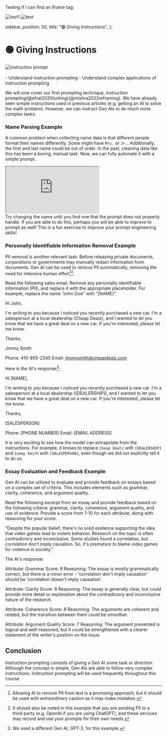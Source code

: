 Testing if I can find an iframe tag:

<Image src="test1"   alt="test1" />
<Image src="test2" alt="test" />

  sidebar_position: 50,
  title: "🟢 Giving Instructions",
};

# 🟢 Giving Instructions

<div style={{ textAlign: "center" }}>
  <Image
    src={"/docs/assets/basics/instruction_prompt.svg"}
    width={1070}
    height={404}
    style={{
      width: "100%",
      height: "300px",
      verticalAlign: "top",
      margin: "auto",
    }}
    alt="instruction prompt" />
</div>
<br />

<Takeaways>
  - Understand instruction prompting 
  - Understand complex applications of instruction prompting
</Takeaways>

We will now cover our first prompting technique, _instruction prompting_(@efrat2020turking)(@mishra2022reframing). We have already seen simple instructions used in previous articles (e.g. getting an AI to solve the math problem). However,
we can instruct Gen AIs to do much more complex tasks.

### Name Parsing Example

A common problem when collecting name data is that different people format their names differently. Some might have `Mrs.` or `Jr.`. Additionally, the first and last name could be out of order. In the past, cleaning data like this has been a boring, manual task. Now, we can fully automate it with a simple prompt.

<iframe
  src="https://embed.learnprompting.org/embed?config=eyJ0b3BQIjowLCJ0ZW1wZXJhdHVyZSI6MCwibWF4VG9rZW5zIjoyNTYsIm91dHB1dCI6IlNtaXRoLCBKb2huIiwicHJvbXB0IjoiQSB1c2VyIGhhcyBpbnB1dCB0aGVpciBmaXJzdCBhbmQgbGFzdCBuYW1lIGludG8gYSBmb3JtLiBXZSBkb24ndCBrbm93IGluIHdoaWNoIG9yZGVyIHRoZWlyIGZpcnN0IG5hbWUgYW5kIGxhc3QgbmFtZSBhcmUsIGJ1dCB3ZSBuZWVkIGl0IHRvIGJlIGluIHRoaXMgZm9ybWF0ICc8TGFzdCBuYW1lPiwgPEZpcnN0IG5hbWU%2BJy4gXG5cblBsZWFzZSBjb252ZXJ0IHRoZSBmb2xsb3dpbmcgbmFtZSBpbiB0aGUgZXhwZWN0ZWQgZm9ybWF0OiBKb2huIFNtaXRoIiwibW9kZWwiOiJncHQtMy41LXR1cmJvIn0%3D"
  style={{
    width: "100%",
    height: "400px",
    border: "0",
    borderRadius: "4px",
    overflow: "hidden",
  }}
  sandbox="allow-forms allow-modals allow-popups allow-presentation allow-same-origin allow-scripts"
></iframe>

<br />
Try changing the name until you find one that the prompt does not properly handle.
If you are able to do this, perhaps you will be able to improve to prompt as well!
This is a fun exercise to improve your prompt engineering skills!

### Personally Identifiable Information Removal Example

PII removal is another relevant task. Before releasing private documents, corporations or governments may manually redact information from documents. Gen AI can be used to remove PII automatically, removing the need for intensive human effort[^a][^b].

<AIInput>
Read the following sales email. Remove any personally identifiable information (PII),
and replace it with the appropriate placeholder. For example, replace the name "John Doe"
with "[NAME]".

Hi John,

I'm writing to you because I noticed you recently purchased a new car. I'm a salesperson
at a local dealership (Cheap Dealz), and I wanted to let you know that we have a great deal on a new
car. If you're interested, please let me know.

Thanks,

Jimmy Smith

Phone: 410-805-2345
Email: jimmysmith@cheapdealz.com

</AIInput>

Here is the AI's response[^c]:

<AIOutput>
Hi [NAME],

I'm writing to you because I noticed you recently purchased a new car. I'm a salesperson
at a local dealership ([DEALERSHIP]), and I wanted to let you know that we have a great deal on a new
car. If you're interested, please let me know.

Thanks,

[SALESPERSON]

Phone: [PHONE NUMBER]
Email: [EMAIL ADDRESS]

</AIOutput>

It is very exciting to see how the model can extrapolate from the instructions. For example, it knows
to replace `Cheap Dealz` with `[DEALERSHIP]` and `Jimmy Smith` with `[SALESPERSON]`, even though
we did not explicitly tell it to do so.

### Essay Evaluation and Feedback Example

Gen AI can be utilized to evaluate and provide feedback on essays based on a complex set of criteria. This includes elements such as grammar, clarity, coherence, and argument quality.

<AIInput>
Read the following excerpt from an essay and provide feedback based on the following criteria: grammar, clarity, coherence, argument quality, and use of evidence. Provide a score from 1-10 for each attribute, along with reasoning for your score.

"Despite the popular belief, there's no solid evidence supporting the idea that video games lead to violent behavior. Research on the topic is often contradictory and inconclusive. Some studies found a correlation, but correlation don't imply causation. So, it's premature to blame video games for violence in society."

</AIInput>

The AI's response:

<AIOutput>
Attribute: Grammar
Score: 9
Reasoning: The essay is mostly grammatically correct, but there is a minor error - 'correlation don't imply causation' should be 'correlation doesn't imply causation'.

Attribute: Clarity
Score: 8
Reasoning: The essay is generally clear, but could provide more detail or explanation about the contradictory and inconclusive nature of the research.

Attribute: Coherence
Score: 8
Reasoning: The arguments are coherent and related, but the transition between them could be smoother.

Attribute: Argument Quality
Score: 7
Reasoning: The argument presented is logical and well-reasoned, but it could be strengthened with a clearer statement of the writer's position on the issue.

</AIOutput>

## Conclusion

Instruction prompting consists of giving a Gen AI some task or direction. Although the concept is simple, Gen AIs are able to follow very complex instructions. Instruction prompting will be used frequently throughout this course.

[^a]: Allowing AI to remove PII from text is a promising approach, but it should be used with extraordinary caution as it may make mistakes.
[^b]: It should also be noted in this example that you are sending PII to a third-party (e.g. OpenAI if you are using ChatGPT), and these services may record and use your prompts for their own needs.
[^c]: We used a different Gen AI, GPT-3, for this example.
